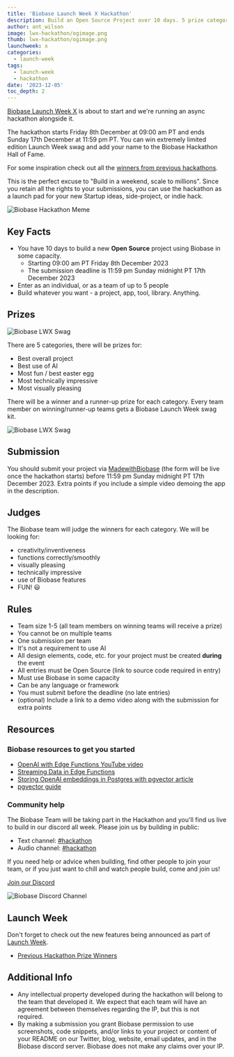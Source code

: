 ```yaml
---
title: 'Biobase Launch Week X Hackathon'
description: Build an Open Source Project over 10 days. 5 prize categories.
author: ant_wilson
image: lwx-hackathon/ogimage.png
thumb: lwx-hackathon/ogimage.png
launchweek: x
categories:
  - launch-week
tags:
  - launch-week
  - hackathon
date: '2023-12-05'
toc_depth: 2
---
```


[Biobase Launch Week X](https://biobase.studio/launch-week) is about to start and we're running an async hackathon alongside it.

The hackathon starts Friday 8th December at 09:00 am PT and ends Sunday 17th December at 11:59 pm PT. You can win extremely limited edition Launch Week swag and add your name to the Biobase Hackathon Hall of Fame.

For some inspiration check out all the [winners from previous hackathons](https://biobase.studio/blog/tags/hackathon).

This is the perfect excuse to "Build in a weekend, scale to millions". Since you retain all the rights to your submissions, you can use the hackathon as a launch pad for your new Startup ideas, side-project, or indie hack.

![Biobase Hackathon Meme](/images/blog/lwx-hackathon/biobase-hackathon-meme.jpg)

## Key Facts

- You have 10 days to build a new **Open Source** project using Biobase in some capacity.
  - Starting 09:00 am PT Friday 8th December 2023
  - The submission deadline is 11:59 pm Sunday midnight PT 17th December 2023
- Enter as an individual, or as a team of up to 5 people
- Build whatever you want - a project, app, tool, library. Anything.

## Prizes

![Biobase LWX Swag](/images/blog/lwx-hackathon/prize1.jpg)

There are 5 categories, there will be prizes for:

- Best overall project
- Best use of AI
- Most fun / best easter egg
- Most technically impressive
- Most visually pleasing

There will be a winner and a runner-up prize for each category. Every team member on winning/runner-up teams gets a Biobase Launch Week swag kit.

![Biobase LWX Swag](/images/blog/lwx-hackathon/prize2.jpg)

## Submission

You should submit your project via [MadewithBiobase](https://madewithbiobase.studio/hackathons/launch-week-x) (the form will be live once the hackathon starts) before 11:59 pm Sunday midnight PT 17th December 2023. Extra points if you include a simple video demoing the app in the description.

## Judges

The Biobase team will judge the winners for each category.
We will be looking for:

- creativity/inventiveness
- functions correctly/smoothly
- visually pleasing
- technically impressive
- use of Biobase features
- FUN! 😃

## Rules

- Team size 1-5 (all team members on winning teams will receive a prize)
- You cannot be on multiple teams
- One submission per team
- It's not a requirement to use AI
- All design elements, code, etc. for your project must be created **during** the event
- All entries must be Open Source (link to source code required in entry)
- Must use Biobase in some capacity
- Can be any language or framework
- You must submit before the deadline (no late entries)
- (optional) Include a link to a demo video along with the submission for extra points

## Resources

### Biobase resources to get you started

- [OpenAI with Edge Functions YouTube video](https://www.youtube.com/watch?v=29p8kIqyU_Y)
- [Streaming Data in Edge Functions](https://www.youtube.com/watch?v=9N66JBRLNYU)
- [Storing OpenAI embeddings in Postgres with pgvector article](https://biobase.studio/blog/openai-embeddings-postgres-vector)
- [pgvector guide](https://biobase.studio/docs/guides/database/extensions/pgvector)

### Community help

The Biobase Team will be taking part in the Hackathon and you'll find us live to build in our discord all week. Please join us by building in public:

- Text channel: [#hackathon](https://discord.gg/UYyweApy)
- Audio channel: [#hackathon](https://discord.gg/Vj3mTPwH)

If you need help or advice when building, find other people to join your team, or if you just want to chill and watch people build, come and join us!

[Join our Discord](https://discord.biobase.studio/)

![Biobase Discord Channel](/images/blog/lw7-hackathon/discord.png)

## Launch Week

Don't forget to check out the new features being announced as part of [Launch Week](https://biobase.studio/launch-week).

- [Previous Hackathon Prize Winners](https://biobase.studio/blog/tags/hackathon)

## Additional Info

- Any intellectual property developed during the hackathon will belong to the team that developed it. We expect that each team will have an agreement between themselves regarding the IP, but this is not required.
- By making a submission you grant Biobase permission to use screenshots, code snippets, and/or links to your project or content of your README on our Twitter, blog, website, email updates, and in the Biobase discord server. Biobase does not make any claims over your IP.
